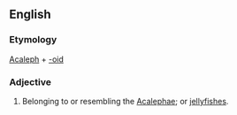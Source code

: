 ==English==

===Etymology===
[[Acaleph]] + [[-oid]]

===Adjective===
{{en-adj}}
# {{context|zoology|lang=en}} Belonging to or resembling the [[Acalephae]]; or [[jellyfish]]es.